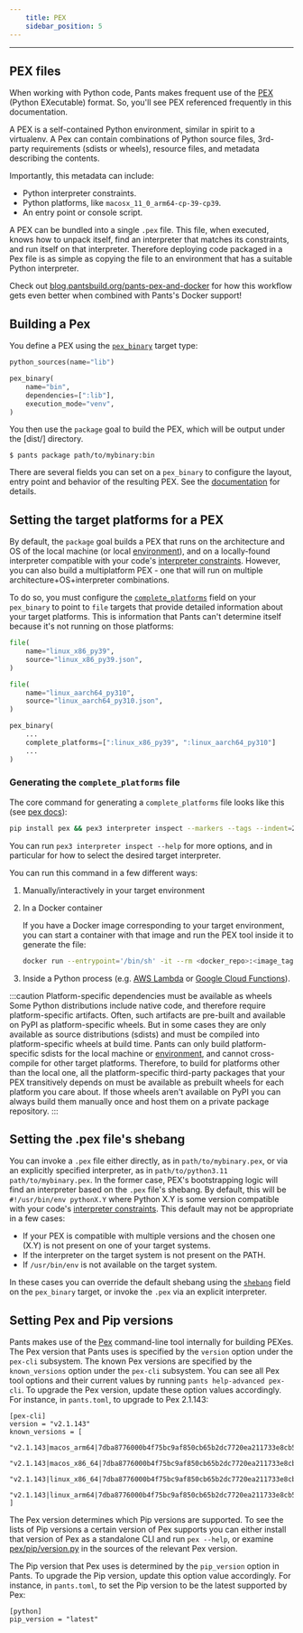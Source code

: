 ```yaml
---
    title: PEX
    sidebar_position: 5
---
```


---

## PEX files

When working with Python code, Pants makes frequent use of the [PEX](https://github.com/pex-tool/pex) (Python EXecutable) format. So, you'll see PEX referenced frequently in this documentation.

A PEX is a self-contained Python environment, similar in spirit to a virtualenv. A Pex can contain combinations of Python source files, 3rd-party requirements (sdists or wheels), resource files, and metadata describing the contents.

Importantly, this metadata can include:

- Python interpreter constraints.
- Python platforms, like `macosx_11_0_arm64-cp-39-cp39`.
- An entry point or console script.

A PEX can be bundled into a single `.pex` file. This file, when executed, knows how to unpack itself, find an interpreter that matches its constraints, and run itself on that interpreter. Therefore deploying code packaged in a Pex file is as simple as copying the file to an environment that has a suitable Python interpreter.

Check out [blog.pantsbuild.org/pants-pex-and-docker](https://blog.pantsbuild.org/pants-pex-and-docker/) for how this workflow gets even better when combined with Pants's Docker support!

## Building a Pex

You define a PEX using the [`pex_binary`](../../../reference/targets/pex_binary.mdx) target type:

```python title="path/to/mybinary/BUILD"
python_sources(name="lib")

pex_binary(
    name="bin",
    dependencies=[":lib"],
    execution_mode="venv",
)
```

You then use the `package` goal to build the PEX, which will be output under the [dist/] directory.

```shell
$ pants package path/to/mybinary:bin
```

There are several fields you can set on a `pex_binary` to configure the layout, entry point and behavior of the resulting PEX. See the [documentation](../../../reference/targets/pex_binary.mdx) for details.

## Setting the target platforms for a PEX

By default, the `package` goal builds a PEX that runs on the architecture and OS of the local machine (or local [environment](../../using-pants/environments.mdx)), and on a locally-found interpreter compatible with your code's [interpreter constraints](./interpreter-compatibility.mdx). However, you can also build a multiplatform PEX - one that will run on multiple architecture+OS+interpreter combinations.

To do so, you must configure the [`complete_platforms`](../../../reference/targets/pex_binary.mdx#complete_platforms) field on your `pex_binary` to point to `file` targets that provide detailed information about your target platforms. This is information that Pants can't determine itself because it's not running on those platforms:

```python title="BUILD"
file(
    name="linux_x86_py39",
    source="linux_x86_py39.json",
)

file(
    name="linux_aarch64_py310",
    source="linux_aarch64_py310.json",
)

pex_binary(
    ...
    complete_platforms=[":linux_x86_py39", ":linux_aarch64_py310"]
    ...
)
```

### Generating the `complete_platforms` file

The core command for generating a `complete_platforms` file looks like this (see [pex docs](https://docs.pex-tool.org/buildingpex.html#complete-platform)):

```sh
pip install pex && pex3 interpreter inspect --markers --tags --indent=2
```

You can run `pex3 interpreter inspect --help` for more options, and in particular for how to select the desired target interpreter.

You can run this command in a few different ways:

1. Manually/interactively in your target environment
2. In a Docker container

    If you have a Docker image corresponding to your target environment, you can start a container with that image and run the PEX tool inside it to generate the file:

    ```sh
    docker run --entrypoint='/bin/sh' -it --rm <docker_repo>:<image_tag> -c "python -m pip install --target=/tmp/pex pex >/dev/null 2>&1 && PYTHONPATH=/tmp/pex/bin/pex3 interpreter inspect --markers --tags --indent=2" > complete_platforms.json
    ```
3. Inside a Python process (e.g. [AWS Lambda](../integrations/aws-lambda.mdx#specifying-a-runtime-explicitly) or [Google Cloud Functions](../integrations/google-cloud-functions.mdx#specifying-a-runtime-explicitly)).

:::caution Platform-specific dependencies must be available as wheels
Some Python distributions include native code, and therefore require platform-specific artifacts. Often, such artifacts are pre-built and available on PyPI as platform-specific wheels. But in some cases they are only available as source distributions (sdists) and must be compiled into platform-specific wheels at build time. Pants can only build platform-specific sdists for the local machine or [environment](../../using-pants/environments.mdx), and cannot cross-compile for other target platforms. Therefore, to build for platforms other than the local one, all the platform-specific third-party packages that your PEX transitively depends on must be available as prebuilt wheels for each platform you care about. If those wheels aren't available on PyPI you can always build them manually once and host them on a private package repository.
:::

## Setting the .pex file's shebang

You can invoke a `.pex` file either directly, as in `path/to/mybinary.pex`, or via an explicitly specified interpreter, as in `path/to/python3.11 path/to/mybinary.pex`. In the former case, PEX's bootstrapping logic will find an interpreter based on the `.pex` file's shebang. By default, this will be `#!/usr/bin/env pythonX.Y` where Python X.Y is some version compatible with your code's [interpreter constraints](./interpreter-compatibility.mdx). This default may not be appropriate in a few cases:

- If your PEX is compatible with multiple versions and the chosen one (X.Y) is not present on one of your target systems.
- If the interpreter on the target system is not present on the PATH.
- If `/usr/bin/env` is not available on the target system.

In these cases you can override the default shebang using the [`shebang`](../../../reference/targets/pex_binary.mdx#shebang) field on the `pex_binary` target, or invoke the `.pex` via an explicit interpreter.

## Setting Pex and Pip versions

Pants makes use of the [Pex](https://github.com/pex-tool/pex) command-line tool internally for building PEXes. The Pex version that Pants uses is specified by the `version` option under the `pex-cli` subsystem. The known Pex versions are specified by the `known_versions` option under the `pex-cli` subsystem. You can see all Pex tool options and their current values by running `pants help-advanced pex-cli`. To upgrade the Pex version, update these option values accordingly. For instance, in `pants.toml`, to upgrade to Pex 2.1.143:

```
[pex-cli]
version = "v2.1.143"
known_versions = [
  "v2.1.143|macos_arm64|7dba8776000b4f75bc9af850cb65b2dc7720ea211733e8cb5243c0b210ef3c19|4194291",
  "v2.1.143|macos_x86_64|7dba8776000b4f75bc9af850cb65b2dc7720ea211733e8cb5243c0b210ef3c19|4194291",
  "v2.1.143|linux_x86_64|7dba8776000b4f75bc9af850cb65b2dc7720ea211733e8cb5243c0b210ef3c19|4194291",
  "v2.1.143|linux_arm64|7dba8776000b4f75bc9af850cb65b2dc7720ea211733e8cb5243c0b210ef3c19|4194291"
]
```

The Pex version determines which Pip versions are supported. To see the lists of Pip versions a certain version of Pex supports you can either install that version of Pex as a standalone CLI and run `pex --help`, or examine [pex/pip/version.py](https://github.com/pex-tool/pex/blob/main/pex/pip/version.py) in the sources of the relevant Pex version.

The Pip version that Pex uses is determined by the `pip_version` option in Pants. To upgrade the Pip version, update this option value accordingly. For instance, in `pants.toml`, to set the Pip version to be the latest supported by Pex:

```
[python]
pip_version = "latest"
```
